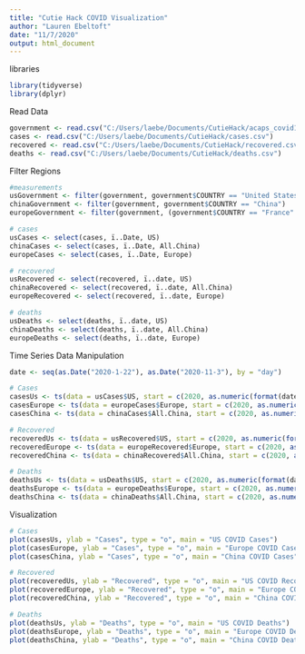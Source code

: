 ---
title: "Cutie Hack COVID Visualization"
author: "Lauren Ebeltoft"
date: "11/7/2020"
output: html_document
---

libraries
```{r}
library(tidyverse)
library(dplyr)
```

Read Data
```{r}
government <- read.csv("C:/Users/laebe/Documents/CutieHack/acaps_covid19_government_measures_dataset.csv")
cases <- read.csv("C:/Users/laebe/Documents/CutieHack/cases.csv")
recovered <- read.csv("C:/Users/laebe/Documents/CutieHack/recovered.csv")
deaths <- read.csv("C:/Users/laebe/Documents/CutieHack/deaths.csv")
```

Filter Regions
```{r}
#measurements
usGovernment <- filter(government, government$COUNTRY == "United States of America")
chinaGovernment <- filter(government, government$COUNTRY == "China")
europeGovernment <- filter(government, (government$COUNTRY == "France" ) | (government$COUNTRY == "Italy") | (government$COUNTRY == "Germany") | (government$COUNTRY == "Spain") | (government$COUNTRY == "United Kingdom") | (government$COUNTRY == "Russian Federation"))

# cases
usCases <- select(cases, ï..Date, US)
chinaCases <- select(cases, ï..Date, All.China)
europeCases <- select(cases, ï..Date, Europe)

# recovered
usRecovered <- select(recovered, ï..date, US)
chinaRecovered <- select(recovered, ï..date, All.China)
europeRecovered <- select(recovered, ï..date, Europe)

# deaths
usDeaths <- select(deaths, ï..date, US)
chinaDeaths <- select(deaths, ï..date, All.China)
europeDeaths <- select(deaths, ï..date, Europe)
```

Time Series Data Manipulation
```{r}
date <- seq(as.Date("2020-1-22"), as.Date("2020-11-3"), by = "day")

# Cases
casesUs <- ts(data = usCases$US, start = c(2020, as.numeric(format(date[1], "%j"))), frequency = 365)
casesEurope <- ts(data = europeCases$Europe, start = c(2020, as.numeric(format(date[1], "%j"))), frequency = 365)
casesChina <- ts(data = chinaCases$All.China, start = c(2020, as.numeric(format(date[1], "%j"))), frequency = 365)

# Recovered
recoveredUs <- ts(data = usRecovered$US, start = c(2020, as.numeric(format(date[1], "%j"))), frequency = 365)
recoveredEurope <- ts(data = europeRecovered$Europe, start = c(2020, as.numeric(format(date[1], "%j"))), frequency = 365)
recoveredChina <- ts(data = chinaRecovered$All.China, start = c(2020, as.numeric(format(date[1], "%j"))), frequency = 365)

# Deaths
deathsUs <- ts(data = usDeaths$US, start = c(2020, as.numeric(format(date[1], "%j"))), frequency = 365)
deathsEurope <- ts(data = europeDeaths$Europe, start = c(2020, as.numeric(format(date[1], "%j"))), frequency = 365)
deathsChina <- ts(data = chinaDeaths$All.China, start = c(2020, as.numeric(format(date[1], "%j"))), frequency = 365)
```

Visualization
```{r}
# Cases
plot(casesUs, ylab = "Cases", type = "o", main = "US COVID Cases")
plot(casesEurope, ylab = "Cases", type = "o", main = "Europe COVID Cases", col = "blue")
plot(casesChina, ylab = "Cases", type = "o", main = "China COVID Cases", col = "red")

# Recovered 
plot(recoveredUs, ylab = "Recovered", type = "o", main = "US COVID Recovered")
plot(recoveredEurope, ylab = "Recovered", type = "o", main = "Europe COVID Recovered", col = "blue")
plot(recoveredChina, ylab = "Recovered", type = "o", main = "China COVID Recovered", col = "red")

# Deaths
plot(deathsUs, ylab = "Deaths", type = "o", main = "US COVID Deaths")
plot(deathsEurope, ylab = "Deaths", type = "o", main = "Europe COVID Deaths", col = "blue")
plot(deathsChina, ylab = "Deaths", type = "o", main = "China COVID Deaths", col = "red")
```
